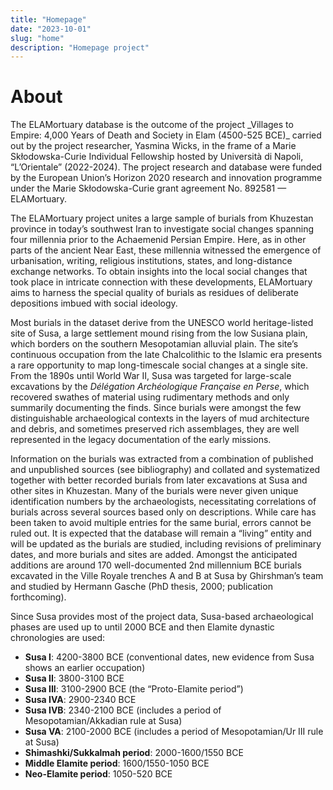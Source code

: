 ```yaml
---
title: "Homepage"
date: "2023-10-01"
slug: "home"
description: "Homepage project"
---
```



# About

<Slide />
The ELAMortuary database is the outcome of the project _Villages to Empire: 4,000 Years of Death and Society in Elam (4500-525 BCE)_ carried out by the project researcher, Yasmina Wicks, in the frame of a Marie Skłodowska-Curie Individual Fellowship hosted by Università di Napoli, “L’Orientale” (2022-2024). The project research and database were funded by the European Union’s Horizon 2020 research and innovation programme under the Marie Skłodowska-Curie grant agreement No. 892581 — ELAMortuary.

The ELAMortuary project unites a large sample of burials from Khuzestan province in today’s southwest Iran to investigate social changes spanning four millennia prior to the Achaemenid Persian Empire. Here, as in other parts of the ancient Near East, these millennia witnessed the emergence of urbanisation, writing, religious institutions, states, and long-distance exchange networks. To obtain insights into the local social changes that took place in intricate connection with these developments, ELAMortuary aims to harness the special quality of burials as residues of deliberate depositions imbued with social ideology.

Most burials in the dataset derive from the UNESCO world heritage-listed site of Susa, a large settlement mound rising from the low Susiana plain, which borders on the southern Mesopotamian alluvial plain. The site’s continuous occupation from the late Chalcolithic to the Islamic era presents a rare opportunity to map long-timescale social changes at a single site. From the 1890s until World War II, Susa was targeted for large-scale excavations by the _Délégation Archéologique Française en Perse_, which recovered swathes of material using rudimentary methods and only summarily documenting the finds. Since burials were amongst the few distinguishable archaeological contexts in the layers of mud architecture and debris, and sometimes preserved rich assemblages, they are well represented in the legacy documentation of the early missions.

Information on the burials was extracted from a combination of published and unpublished sources (see bibliography) and collated and systematized together with better recorded burials from later excavations at Susa and other sites in Khuzestan. Many of the burials were never given unique identification numbers by the archaeologists, necessitating correlations of burials across several sources based only on descriptions. While care has been taken to avoid multiple entries for the same burial, errors cannot be ruled out. It is expected that the database will remain a “living” entity and will be updated as the burials are studied, including revisions of preliminary dates, and more burials and sites are added. Amongst the anticipated additions are around 170 well-documented 2nd millennium BCE burials excavated in the Ville Royale trenches A and B at Susa by Ghirshman’s team and studied by Hermann Gasche (PhD thesis, 2000; publication forthcoming). 

Since Susa provides most of the project data, Susa-based archaeological phases are used up to until 2000 BCE and then Elamite dynastic chronologies are used:

- **Susa I**: 4200-3800 BCE (conventional dates, new evidence from Susa shows an earlier occupation)	
- **Susa II**: 3800-3100 BCE
- **Susa III**: 3100-2900 BCE (the “Proto-Elamite period”)
- **Susa IVA**: 2900-2340 BCE	
- **Susa IVB**: 2340-2100 BCE (includes a period of Mesopotamian/Akkadian rule at Susa)
- **Susa VA**: 2100-2000 BCE (includes a period of Mesopotamian/Ur III rule at Susa) 
- **Shimashki/Sukkalmah period**: 2000-1600/1550 BCE
- **Middle Elamite period**: 1600/1550-1050 BCE
- **Neo-Elamite period**: 1050-520 BCE
